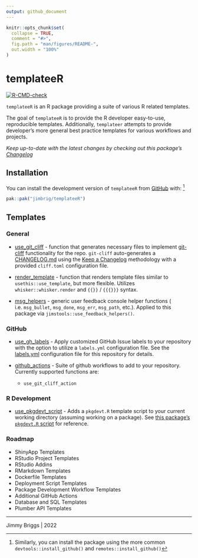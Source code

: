 ```yaml
---
output: github_document
---
```


<!-- README.md is generated from README.Rmd. Please edit that file -->

```r
knitr::opts_chunk$set(
  collapse = TRUE,
  comment = "#>",
  fig.path = "man/figures/README-",
  out.width = "100%"
)
```

# templateeR

<!-- badges: start -->

[![R-CMD-check](https://github.com/jimbrig/templateeR/workflows/R-CMD-check/badge.svg)](https://github.com/jimbrig/templateeR/actions)

<!-- badges: end -->

`templateeR` is an R package providing a suite of various R related templates.

The goal of `templateeR` is to provide the R developer easy-to-use,
reproducible templates. Additionally, `templateer` attempts to provide
developer's more general best practice templates for various workflows
and projects.

*Keep up-to-date with the latest changes by checking out this package's [Changelog](CHANGELOG.md)*

## Installation

You can install the development version of `templateeR` from
[GitHub](https://github.com/) with: [^1]

``` r
pak::pak("jimbrig/templateeR")
```

## Templates

### General

-   [use_git_cliff](R/use_git_cliff.R) - function that generates
    necessary files to implement [git-cliff]() functionality for the
    repo. `git-cliff` auto-generates a [CHANGELOG.md]() using the [Keep
    a Changelog]() methodology with a provided `cliff.toml`
    configuration file.

-   [render_template](R/render_template.R) - function that renders
    template files similar to `usethis::use_template`, but more
    flexible. Utilizes `whisker::whisker.render` and `{{}}` / `{{{}}}`
    syntax.

-   [msg_helpers](R/msg_helpers.R) - generic user feedback console
    helper functions ( i.e. `msg_bullet`, `msg_done`, `msg_err`,
    `msg_path`, etc.). Applied to this package via
    `jimstools::use_feedback_helpers()`.

### GitHub

-   [use_gh_labels](R/use_gh_labels.R) - Apply customized GitHub Issue
    labels to your repository with the option to utilize a `labels.yml`
    configuration file. See the [labels.yml](https://github.com/jimbrig/templateeR/blob/main/.github/labels.yml)
    configuration file for this repository for details.

-   [github_actions](R/github_actions.R) - Suite of github workflows to
    add to your repository. Currently supported functions are:

    -   `use_git_cliff_action`

### R Development

-   [use_pkgdevt_script](R/use_pkgdevt_script.R) - Adds a `pkgdevt.R`
    template script to your current working directory (assuming working
    on a package). See [this package's `pkgdevt.R`
    script](inst/scripts/pkgdevt.R) for reference.
    
### Roadmap

- ShinyApp Templates
- RStudio Project Templates
- RStudio Addins
- RMarkdown Templates
- Dockerfile Templates
- Deployment Script Templates
- Package Development Workflow Templates
- Additional GitHub Actions
- Database and SQL Templates
- Plumber API Templates

***

Jimmy Briggs | 2022

[^1]: Similarly, you can install the package using the more common `devtools::install_github()` and `remotes::install_github()`
